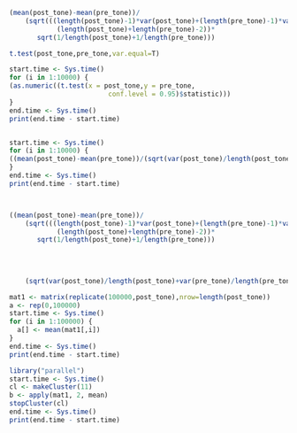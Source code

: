 
```r
(mean(post_tone)-mean(pre_tone))/
    (sqrt(((length(post_tone)-1)*var(post_tone)+(length(pre_tone)-1)*var(pre_tone))/
            (length(post_tone)+length(pre_tone)-2))*
       sqrt(1/length(post_tone)+1/length(pre_tone)))

t.test(post_tone,pre_tone,var.equal=T)

```

```r
start.time <- Sys.time()
for (i in 1:10000) {
(as.numeric((t.test(x = post_tone,y = pre_tone,
                         conf.level = 0.95)$statistic)))
}
end.time <- Sys.time()
print(end.time - start.time)


start.time <- Sys.time()
for (i in 1:10000) {
((mean(post_tone)-mean(pre_tone))/(sqrt(var(post_tone)/length(post_tone)+var(pre_tone)/length(pre_tone))))
}
end.time <- Sys.time()
print(end.time - start.time)



((mean(post_tone)-mean(pre_tone))/
    (sqrt(((length(post_tone)-1)*var(post_tone)+(length(pre_tone)-1)*var(pre_tone))/
            (length(post_tone)+length(pre_tone)-2))*
       sqrt(1/length(post_tone)+1/length(pre_tone)))
    
    
    
    
    (sqrt(var(post_tone)/length(post_tone)+var(pre_tone)/length(pre_tone))))

```

```r
mat1 <- matrix(replicate(100000,post_tone),nrow=length(post_tone))
a <- rep(0,100000)
start.time <- Sys.time()
for (i in 1:100000) {
  a[] <- mean(mat1[,i])
}
end.time <- Sys.time()
print(end.time - start.time)

library("parallel")
start.time <- Sys.time()
cl <- makeCluster(11)
b <- apply(mat1, 2, mean)
stopCluster(cl)
end.time <- Sys.time()
print(end.time - start.time)



```